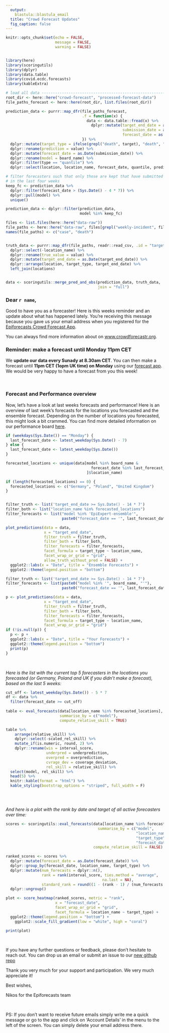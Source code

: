 ```yaml
---
  output: 
    blastula::blastula_email
  title: "Crowd Forecast Updates"
  fig_caption: false
---
```


```r

knitr::opts_chunk$set(echo = FALSE, 
                      message = FALSE, 
                      warning = FALSE)


library(here)
library(scoringutils)
library(dplyr)
library(data.table)
library(covid.ecdc.forecasts)
library(kableExtra)
```


```r
# load all data ----------------------------------------------------------------
root_dir <- here::here("crowd-forecast", "processed-forecast-data")
file_paths_forecast <- here::here(root_dir, list.files(root_dir))

prediction_data <- purrr::map_dfr(file_paths_forecast, 
                                  .f = function(x) {
                                    data <- data.table::fread(x) %>%
                                      dplyr::mutate(target_end_date = as.Date(target_end_date), 
                                                    submission_date = as.Date(submission_date), 
                                                    forecast_date = as.Date(forecast_date))
                                  }) %>%
  dplyr::mutate(target_type = ifelse(grepl("death", target), "death", "case")) %>%
  dplyr::rename(prediction = value) %>%
  dplyr::mutate(forecast_date = as.Date(submission_date)) %>%
  dplyr::rename(model = board_name) %>%
  dplyr::filter(type == "quantile") %>%
  dplyr::select(location, location_name, forecast_date, quantile, prediction, model, target_end_date, horizon, target, target_type)

# filter forecasters such that only those are kept that have submitted forecasts
# in the last four weeks
keep_fc <- prediction_data %>%
  dplyr::filter(forecast_date > (Sys.Date() - 4 * 7)) %>%
  dplyr::pull(model) %>%
  unique()

prediction_data <- dplyr::filter(prediction_data, 
                                 model %in% keep_fc)

files <- list.files(here::here("data-raw"))
file_paths <- here::here("data-raw", files[grepl("weekly-incident", files)])
names(file_paths) <- c("case", "death")


truth_data <- purrr::map_dfr(file_paths, readr::read_csv, .id = "target_type") %>%
  dplyr::select(-location_name) %>%
  dplyr::rename(true_value = value) %>%
  dplyr::mutate(target_end_date = as.Date(target_end_date)) %>%
  dplyr::arrange(location, target_type, target_end_date) %>%
  left_join(locations)


data <- scoringutils::merge_pred_and_obs(prediction_data, truth_data, 
                                         join = "full")

```


### Dear `r name`,

Good to have you as a forecaster! Here is this weeks reminder and an update about what has happened lately. You're receiving this message because you gave us your email address when you registered for the [Epiforecasts Crowd Forecast App](https://cmmid-lshtm.shinyapps.io/crowd-forecast/). 

You can always find more information about on [www.crowdforecastr.org](https://www.crowdforecastr.org). 

### Reminder: make a forecast until Monday 11pm CET

We **update our data every Sunady at 8.30am CET**. You can then make a forecast until **11pm CET (1opm UK time) on Monday** using our [forecast app](https://cmmid-lshtm.shinyapps.io/crowd-forecast/). We would be very happy to have a forecast from you this week!

<br>

### Forecast and Performance overview

Now, let's have a look at last weeks forecasts and performance! Here is an overview of last week's forecasts for the locations you forecasted and the ensemble forecast. Depending on the number of locations you forecasted, this might look a bit crammed. You can find more detailed information on our performance board [here](https://epiforecasts.io/europe-covid-forecast). 


```r

if (weekdays(Sys.Date()) == "Monday") {
  last_forecast_date <- latest_weekday(Sys.Date() - 7)
} else {
  last_forecast_date <- latest_weekday(Sys.Date())
}

forecasted_locations <- unique(data[model %in% board_name & 
                                      forecast_date %in% last_forecast_date
                                    ]$location_name)

if (length(forecasted_locations) == 0) {
  forecasted_locations <- c("Germany", "Poland", "United Kingdom")
}


filter_truth <- list('target_end_date >= Sys.Date() - 14 * 7')
filter_both <- list("location_name %in% forecasted_locations")
filter_forecasts <- list("model %in% 'EpiExpert-ensemble'", 
                         paste0("forecast_date == '", last_forecast_date, "'"))

plot_predictions(data = data, 
                 x = "target_end_date",
                 filter_truth = filter_truth, 
                 filter_both = filter_both,
                 filter_forecasts = filter_forecasts,
                 facet_formula = target_type ~ location_name, 
                 facet_wrap_or_grid = "grid", 
                 allow_truth_without_pred = FALSE) + 
  ggplot2::labs(x = "Date", title = "Ensemble Forecasts") + 
  ggplot2::theme(legend.position = "bottom")

filter_truth <- list('target_end_date >= Sys.Date() - 14 * 7')
filter_forecasts <- list(paste0("model %in% '", board_name, "'"), 
                         paste0("forecast_date == '", last_forecast_date, "'"))

p <- plot_predictions(data = data, 
                 x = "target_end_date",
                 filter_truth = filter_truth, 
                 filter_both = filter_both,
                 filter_forecasts = filter_forecasts,
                 facet_formula = target_type ~ location_name, 
                 facet_wrap_or_grid = "grid") 
if (!is.null(p)) {
  p <- p + 
  ggplot2::labs(x = "Date", title = "Your Forecasts") + 
  ggplot2::theme(legend.position = "bottom")
  print(p)
}


```

<br>

*Here is the list with the current top 5 forecasters in the locations you forecasted (or Germany, Poland and UK if you didn't make a forecast), based on the last 5 weeks: *

```r
cut_off <- latest_weekday(Sys.Date()) - 5 * 7
df <- data %>%
  filter(forecast_date >= cut_off)
  
table <- eval_forecasts(data[location_name %in% forecasted_locations], 
                        summarise_by = c("model"), 
                        compute_relative_skill = TRUE)

table %>%
    arrange(relative_skill) %>%
    dplyr::select(-scaled_rel_skill) %>%
    mutate_if(is.numeric, round, 2) %>%
    dplyr::rename(wis = interval_score,
                  underpred = underprediction,
                  overpred = overprediction,
                  cvrage_dev = coverage_deviation,
                  rel_skill = relative_skill) %>%
  select(model, rel_skill) %>%
  head(5) %>%
  knitr::kable(format = "html") %>% 
  kable_styling(bootstrap_options = "striped", full_width = F)



```

<br>

*And here is a plot with the rank by date and target of all active forecasters over time:*

```r
scores <- scoringutils::eval_forecasts(data[location_name %in% forecasted_locations],
                                         summarise_by = c("model", 
                                                          "location_name", 
                                                          "target_type",
                                                          "forecast_date"), 
                                       compute_relative_skill = FALSE)

ranked_scores <- scores %>%
  dplyr::mutate(forecast_date = as.Date(forecast_date)) %>%
  dplyr::group_by(forecast_date, location_name, target_type) %>%
  dplyr::mutate(num_forecasts = dplyr::n(), 
                rank = rank(interval_score, ties.method = "average",
                                           na.last = NA), 
                standard_rank = round((1 - (rank - 1) / (num_forecasts - 1)) * 100)) %>%
  dplyr::ungroup()

plot <- score_heatmap(ranked_scores, metric = "rank", 
                      x = "forecast_date",
                      facet_wrap_or_grid = "grid",
                      facet_formula = location_name ~ target_type) + 
  ggplot2::theme(legend.position = "bottom") +
    ggplot2::scale_fill_gradient(low = "white", high = "coral")

print(plot)
```

<br>

If you have any further questions or feedback, please don't hesitate to reach out. You can drop us an email or submit an issue to our [new github repo](https://github.com/epiforecasts/covid-europe-forecast)

Thank you very much for your support and participation. We very much appreciate it!

Best wishes, 

Nikos for the Epiforecasts team

<br>

PS: If you don't want to receive future emails simply write me a quick message or go to the app and click on 'Account Details' in the menu to the left of the screen. You can simply delete your email address there. 


